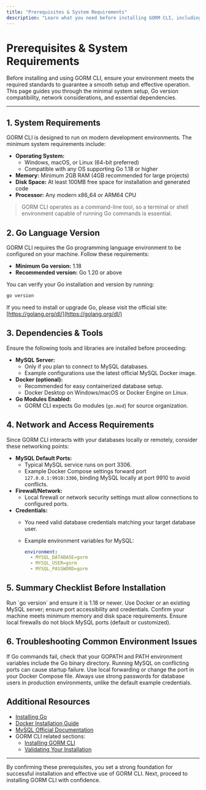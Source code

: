 ```yaml
---
title: "Prerequisites & System Requirements"
description: "Learn what you need before installing GORM CLI, including Go version requirements and supported platforms. Understand the minimal environment to ensure a seamless experience and avoid setup issues."
---
```


# Prerequisites & System Requirements

Before installing and using GORM CLI, ensure your environment meets the required standards to guarantee a smooth setup and effective operation. This page guides you through the minimal system setup, Go version compatibility, network considerations, and essential dependencies.

---

## 1. System Requirements

GORM CLI is designed to run on modern development environments. The minimum system requirements include:

- **Operating System:**
  - Windows, macOS, or Linux (64-bit preferred)
  - Compatible with any OS supporting Go 1.18 or higher
- **Memory:** Minimum 2GB RAM (4GB recommended for large projects)
- **Disk Space:** At least 100MB free space for installation and generated code
- **Processor:** Any modern x86_64 or ARM64 CPU

> GORM CLI operates as a command-line tool, so a terminal or shell environment capable of running Go commands is essential.


## 2. Go Language Version

GORM CLI requires the Go programming language environment to be configured on your machine. Follow these requirements:

- **Minimum Go version:** 1.18
- **Recommended version:** Go 1.20 or above

You can verify your Go installation and version by running:

```bash
go version
```

If you need to install or upgrade Go, please visit the official site: [https://golang.org/dl/](https://golang.org/dl/)


## 3. Dependencies & Tools

Ensure the following tools and libraries are installed before proceeding:

- **MySQL Server:**
  - Only if you plan to connect to MySQL databases.
  - Example configurations use the latest official MySQL Docker image.
- **Docker (optional):**
  - Recommended for easy containerized database setup.
  - Docker Desktop on Windows/macOS or Docker Engine on Linux.
- **Go Modules Enabled:**
  - GORM CLI expects Go modules (`go.mod`) for source organization.


## 4. Network and Access Requirements

Since GORM CLI interacts with your databases locally or remotely, consider these networking points:

- **MySQL Default Ports:**
  - Typical MySQL service runs on port 3306.
  - Example Docker Compose settings forward port `127.0.0.1:9910:3306`, binding MySQL locally at port 9910 to avoid conflicts.
- **Firewall/Network:**
  - Local firewall or network security settings must allow connections to configured ports.
- **Credentials:**
  - You need valid database credentials matching your target database user.
  - Example environment variables for MySQL:

    ```yaml
    environment:
      - MYSQL_DATABASE=gorm
      - MYSQL_USER=gorm
      - MYSQL_PASSWORD=gorm
    ```


## 5. Summary Checklist Before Installation

<Steps>
<Step title="Verify Go Installation">
Run `go version` and ensure it is 1.18 or newer.
</Step>
<Step title="Prepare Your Database">
Use Docker or an existing MySQL server; ensure port accessibility and credentials.
</Step>
<Step title="Check System Resources">
Confirm your machine meets minimum memory and disk space requirements.
</Step>
<Step title="Open Network Ports">
Ensure local firewalls do not block MySQL ports (default or customized).
</Step>
</Steps>


## 6. Troubleshooting Common Environment Issues

<Tip>
If Go commands fail, check that your GOPATH and PATH environment variables include the Go binary directory.
</Tip>

<Warning>
Running MySQL on conflicting ports can cause startup failure. Use local forwarding or change the port in your Docker Compose file.
</Warning>

<Note>
Always use strong passwords for database users in production environments, unlike the default example credentials.
</Note>


## Additional Resources

- [Installing Go](https://golang.org/doc/install)
- [Docker Installation Guide](https://docs.docker.com/get-docker/)
- [MySQL Official Documentation](https://dev.mysql.com/doc/)
- GORM CLI related sections:
  - [Installing GORM CLI](/getting-started/setup-installation/installing-gorm-cli)
  - [Validating Your Installation](/getting-started/setup-installation/validating-installation)

---

By confirming these prerequisites, you set a strong foundation for successful installation and effective use of GORM CLI. Next, proceed to installing GORM CLI with confidence.
